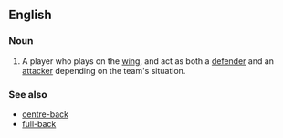 ==English==

===Noun===
{{en-noun|head=[[wing]]-[[back]]}}

# {{soccer}} A player who plays on the [[wing]], and act as both a [[defender]] and an [[attacker]] depending on the team's situation.

===See also===
*[[centre-back]]
*[[full-back]]